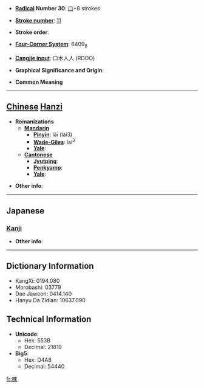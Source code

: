 * '''[[Wiktionary:Chinese radical index| Radical]] Number 30''': [[Wiktionary:Chinese radical index 口|口]]+8 strokes

* '''[[Wiktionary:Chinese total strokes index|Stroke number]]''': [[Wiktionary:Chinese total strokes index 11|11]]

* '''Stroke order''': 

* '''[[Wiktionary:Chinese four corner index|Four-Corner System]]''': 6409<sub>8</sub>

* '''[[Wiktionary:Chinese Cangjie index|Cangjie input]]''': 口木人人 (RDOO)

* '''Graphical Significance and Origin''': 

* '''Common Meaning'''

----

== [[Chinese]] [[Hanzi]] ==

* '''Romanizations'''
** '''[[Mandarin]]'''
*** '''[[Pinyin]]''': lǎi (lai3)
*** '''[[Wade-Giles]]''': lai<sup>3</sup>
*** '''[[Yale]]''': 
** '''[[Cantonese]]'''
*** '''[[Jyutping]]''':
*** '''[[Penkyamp]]''': 
*** '''[[Yale]]''': 

* '''Other info''': 

----

==Japanese==
===[[Kanji]]===
{{kanji|on readings=[[らい]] (rai)|kun readings=[[うたう]] (utau)}}

* '''Other info''':  

----

== Dictionary Information ==

* KangXi: 0194.080
* Morobashi: 03779
* Dae Jaweon: 0414.140
* Hanyu Da Zidian: 10637.090

== Technical Information ==

* '''Unicode''':
** Hex: 553B
** Decimal: 21819
* '''Big5''':
** Hex: D4A8
** Decimal: 54440

[[fr:唻]]